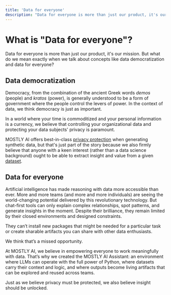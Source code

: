 ```yaml
---
title: 'Data for everyone'
description: "Data for everyone is more than just our product, it's our mission."
---
```


# What is "Data for everyone"?

Data for everyone is more than just our product, it's our mission. But what do we mean exactly when we talk about concepts like data democratization and data for everyone?

## Data democratization

Democracy, from the combination of the ancient Greek words _demos_ (people) and _kratos_ (power), is generally understood to be a form of government where the people control the levers of power. In the context of data, we think democracy is just as important.

In a world where your time is commoditized and your personal information is a currency, we believe that controlling your organizational data and protecting your data subjects' privacy is paramount.

MOSTLY AI offers best-in-class [privacy protection](./privacy-protection) when generating synthetic data, but that's just part of the story because we also firmly believe that anyone with a keen interest (rather than a data science background) ought to be able to extract insight and value from a given [dataset](/datasets).

## Data for everyone

Artificial intelligence has made reasoning with data more accessible than ever. More and more teams (and more and more individuals) are seeing the world-changing potential delivered by this revolutionary technology. But chat-first tools can only explain complex relationships, spot patterns, and generate insights in the moment. Despite their brilliance, they remain limited by their closed environments and designed constraints.

They can’t install new packages that might be needed for a particular task or create sharable artifacts you can share with other data enthusiasts.

We think that’s a missed opportunity.

At MOSTLY AI, we believe in empowering everyone to work meaningfully with data. That’s why we created the MOSTLY AI Assistant: an environment where LLMs can operate with the full power of Python, where datasets carry their context and logic, and where outputs become living artifacts that can be explored and reused across teams.

Just as we believe privacy must be protected, we also believe insight should be unlocked.
